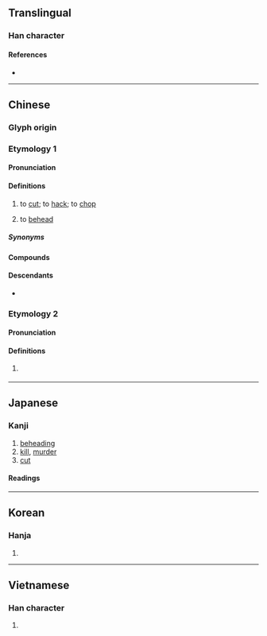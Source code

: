 {{also|斩|䡊}}
{{character info}}
==Translingual==

===Han character===
{{Han char|rn=69|rad=斤|as=07|sn=11|four=52021|canj=JJHML|ids=⿰車斤}}

====References====
* {{Han ref|kx=0479.180|dkj=13555|dj=0838.160|hdz=32024.100|uh=65AC|ud=26028|bh=B1D9|bd=45529}}

----

==Chinese==
{{zh-forms|s=斩}}

===Glyph origin===
{{Han etym}}

===Etymology 1===

====Pronunciation====
{{zh-pron
|m=zhǎn
|m-s=zan2
|c=zaam2
|c-t=zam2
|h=pfs=chám;gd=zam3
|md=cāng
|mn=chám/cháⁿ
|mn_note=chám - literary; cháⁿ - vernacular
|mn-t=zam2
|w=2tse
|mc=y
|oc=y
|ma=
|cat=v
}}

====Definitions====
{{zh-hanzi}}

# to [[cut]]; to [[hack]]; to [[chop]] {{q|with a large blade, forcefully}}
#: {{zh-x|學 斬 叉燒|learn how to '''cut''' [[char siu]]|C}}
#: {{zh-x|斬 死 人|to '''[[hack]]''' a person to death|C}}
# to [[behead]]

=====Synonyms=====
{{zh-dial|砍}}

====Compounds====
{{zh-der|先斬後奏|先斬後聞|出斬|大有斬獲|抄斬|披荊斬棘|搴旗斬馘|斬伐|斬刈殺伐|斬刑|斬宗絕嗣|斬將奪旗|斬將搴旗|斬截|斬斫|斬斬剁剁|斬新|斬木為兵|斬決|斬獲|斬盡殺絕|斬監候|斬眼|斬立決|斬經堂|斬草除根|斬蛇|斬蛇逐鹿|斬衰|斬釘截鐵|斬鋼截鐵|斬雞頭|斬首|斬首示眾|斬馘|斬馬劍|斬馬謖|滿門抄斬|監斬|監斬官|腰斬|處斬|過關斬將|錯斬崔寧|一斬齊|三斬|不斬|不斬眼|中斬|俘斬|剉斬|劈荊斬棘|劈風斬浪|問斬|寸斬|屠斬|市斬|律斬|快刀斬麻|截鐵斬釘|擊斬|斫斬|斬候決|斬假石|斬冰|斬切|斬刈|斬刪|斬剉|斬剮|斬勘|斬將刈旗|斬岸|斬平|斬戮|斬捕|斬撻|斬斬|斬斮|斬斷|斬旗|斬木揭竿|斬板|斬梟|斬標|斬殃|斬殄|斬殺|斬毒|斬滅|斬焉|斬然|斬版|斬犯|斬盡殺絶|斬祀|斬竿|斬竿揭木|斬級|斬絕|斬縗|斬罪|斬艾|斬芟|斬荊披棘|斬薙|斬蛟|斬衰冠|斬袂|斬袪|斬釘切鐵|斬關|斬關奪隘|斬除|斬頭瀝血|斬馬|斬馬刀|斬齊|斷斬|服斬|格斬|梟斬|終斬|衰斬|要斬|誅斬|論斬|跋隊斬|陣斬|陪斬|駢斬|麤縗斬|齊斬|快刀斬亂麻|快刀斬亂絲}}

====Descendants====
* {{desc|bor=1|th|จาม}}

===Etymology 2===

====Pronunciation====
{{zh-pron
|mn=xm,zz,tp,kh,tn,tc,hc,sx,yl,km,mg:chām/qz,lk:chǎm
|dial=n
|cat=v
}}

====Definitions====
{{zh-hanzi}}

# {{lb|zh|Hokkien}} {{zh-alt-form|鏨|tr=-}}

----

==Japanese==

===Kanji===
{{ja-kanji|grade=|rs=斤07}}

# [[beheading]]
# [[kill]], [[murder]]
# [[cut]]

====Readings====
{{ja-readings
|goon=せん
|kanon=さん
|kanyoon=ざん
|kun=き-る
}}

----

==Korean==

===Hanja===
{{ko-hanja|hangeul=참|eumhun=|rv=cham|mr=ch'am|y=cham}}

# {{rfdef|ko|sort=斤07}}

----

==Vietnamese==

===Han character===
{{vi-readings|reading=trảm, chém|rs=斤07}}

# {{rfdef|vi|sort=斤07}}